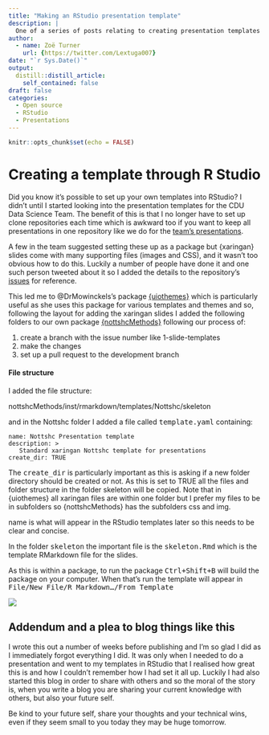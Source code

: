 ```yaml
---
title: "Making an RStudio presentation template"
description: |
  One of a series of posts relating to creating presentation templates using {xaringan}, GitHub and R Studio.
author:
  - name: Zoë Turner
    url: {https://twitter.com/Lextuga007}
date: "`r Sys.Date()`"
output:
  distill::distill_article:
    self_contained: false
draft: false
categories:
  - Open source
  - RStudio
  - Presentations
---
```



```r
knitr::opts_chunk$set(echo = FALSE)
```

# Creating a template through R Studio

Did you know it's possible to set up your own templates into RStudio? I didn't until I started looking into the presentation templates for the CDU Data Science Team. The benefit of this is that I no longer have to set up clone repositories each time which is awkward too if you want to keep all presentations in one repository like we do for the [team's presentations](https://github.com/CDU-data-science-team/presentations).
 
A few in the team suggested setting these up as a package but {xaringan} slides come with many supporting files (images and CSS), and it wasn't too obvious how to do this. Luckily a number of people have done it and one such person tweeted about it so I added the details to the repository's [issues](https://github.com/CDU-data-science-team/presentation-template/issues/7) for reference.

This led me to @DrMowinckels's package [{uiothemes}](https://github.com/Athanasiamo/uiothemes/) which is particularly useful as she uses this package for various templates and themes and so, following the layout for adding the xaringan slides I added the following folders to our own package [{nottshcMethods}](https://github.com/CDU-data-science-team/nottshcMethods) following our process of:

(@) create a branch with the issue number like 1-slide-templates
(@) make the changes
(@) set up a pull request to the development branch

#### File structure

I added the file structure:

nottshcMethods/inst/rmarkdown/templates/Nottshc/skeleton

and in the Nottshc folder I added a file called <kbd>template.yaml</kbd> containing:

```
name: Nottshc Presentation template
description: >
   Standard xaringan Nottshc template for presentations
create_dir: TRUE
```

The <kbd>create_dir</kbd> is particularly important as this is asking if a new folder directory should be created or not. As this is set to TRUE all the files and folder structure in the folder skeleton will be copied. Note that in {uiothemes} all xaringan files are within one folder but I prefer my files to be in subfolders so {nottshcMethods} has the subfolders css and img.

<kdb>name</kbd> is what will appear in the RStudio templates later so this needs to be clear and concise.

In the folder <kbd>skeleton</kbd> the important file is the <kbd>skeleton.Rmd</kbd> which is the template RMarkdown file for the slides. 

As this is within a package, to run the package <kbd>Ctrl+Shift+B</kbd> will build the package on your computer. When that's run the template will appear in <kbd>File/New File/R Markdown.../From Template</kbd>
  
  ![](img/rstudio-template.PNG)

## Addendum and a plea to blog things like this

I wrote this out a number of weeks before publishing and I'm so glad I did as I immediately forgot everything I did. It was only when I needed to do a presentation and went to my templates in RStudio that I realised how great this is and how I couldn't remember how I had set it all up. Luckily I had also started this blog in order to share with others and so the moral of the story is, when you write a blog you are sharing your current knowledge with others, but also your future self. 

Be kind to your future self, share your thoughts and your technical wins, even if they seem small to you today they may be huge tomorrow.

